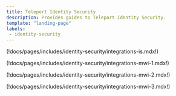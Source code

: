 ```yaml
---
title: Teleport Identity Security
description: Provides guides to Teleport Identity Security.
template: "landing-page"
labels:
 - identity-security
---
```


<DocCardList />

(!docs/pages/includes/identity-security/integrations-is.mdx!)

(!docs/pages/includes/identity-security/integrations-mwi-1.mdx!)

(!docs/pages/includes/identity-security/integrations-mwi-2.mdx!)

(!docs/pages/includes/identity-security/integrations-mwi-3.mdx!)